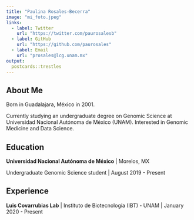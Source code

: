 ```yaml
---
title: "Paulina Rosales-Becerra"
image: "mi_foto.jpeg"
links:
  - label: Twitter
    url: "https://twitter.com/paurosalesb"
  - label: GitHub
    url: "https://github.com/paurosales"
  - label: Email
    url: "prosales@lcg.unam.mx"
output:
  postcards::trestles
---
```

 
## About Me
Born in Guadalajara, México in 2001.

Currently studying an undergraduate degree on Genomic Science at Universidad Nacional Autónoma de México (UNAM). Interested in Genomic Medicine and Data Science.   


## Education

**Universidad Nacional Autónoma de México** | Morelos, MX

Undergraduate Genomic Science student | August 2019 - Present

## Experience

**Luis Covarrubias Lab** | Instituto de Biotecnología (IBT) - UNAM | January 2020 - Present
